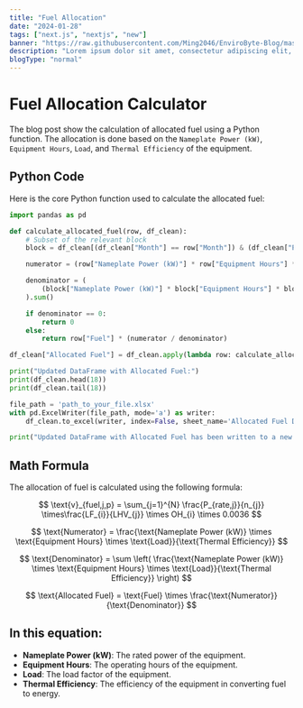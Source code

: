 ```yaml
---
title: "Fuel Allocation"
date: "2024-01-28"
tags: ["next.js", "nextjs", "new"]
banner: "https://raw.githubusercontent.com/Ming2046/EnviroByte-Blog/master/images/NextLevel1.png"
description: "Lorem ipsum dolor sit amet, consectetur adipiscing elit, sed do eiusmod tempor incididunt ut labore et dolore magna aliqua."
blogType: "normal"
---
```


# Fuel Allocation Calculator

The blog post show the calculation of allocated fuel using a Python function. The allocation is done based on the `Nameplate Power (kW)`, `Equipment Hours`, `Load`, and `Thermal Efficiency` of the equipment.

## Python Code

Here is the core Python function used to calculate the allocated fuel:

```python
import pandas as pd

def calculate_allocated_fuel(row, df_clean):
    # Subset of the relevant block
    block = df_clean[(df_clean["Month"] == row["Month"]) & (df_clean["Phase"] == row["Phase"])]

    numerator = (row["Nameplate Power (kW)"] * row["Equipment Hours"] * row["Load"]) / row["Thermal Eff."]

    denominator = (
        (block["Nameplate Power (kW)"] * block["Equipment Hours"] * block["Load"]) / block["Thermal Eff."]
    ).sum()

    if denominator == 0:
        return 0
    else:
        return row["Fuel"] * (numerator / denominator)

df_clean["Allocated Fuel"] = df_clean.apply(lambda row: calculate_allocated_fuel(row, df_clean), axis=1)

print("Updated DataFrame with Allocated Fuel:")
print(df_clean.head(18))
print(df_clean.tail(18))

file_path = 'path_to_your_file.xlsx'
with pd.ExcelWriter(file_path, mode='a') as writer:
    df_clean.to_excel(writer, index=False, sheet_name='Allocated Fuel Data')

print("Updated DataFrame with Allocated Fuel has been written to a new sheet in the original Excel file.")
```

## Math Formula

The allocation of fuel is calculated using the following formula:

$$
\text{v}_{fuel,j,p} = \sum_{j=1}^{N} \frac{P_{rate,j}}{n_{j}} \times\frac{LF_{i}}{LHV_{j}} \times OH_{i} \times 0.0036
$$

$$
\text{Numerator} = \frac{\text{Nameplate Power (kW)} \times \text{Equipment Hours} \times \text{Load}}{\text{Thermal Efficiency}}
$$

$$
\text{Denominator} = \sum \left( \frac{\text{Nameplate Power (kW)} \times \text{Equipment Hours} \times \text{Load}}{\text{Thermal Efficiency}} \right)
$$

$$
\text{Allocated Fuel} = \text{Fuel} \times \frac{\text{Numerator}}{\text{Denominator}}
$$

## In this equation:

- **Nameplate Power (kW)**: The rated power of the equipment.
- **Equipment Hours**: The operating hours of the equipment.
- **Load**: The load factor of the equipment.
- **Thermal Efficiency**: The efficiency of the equipment in converting fuel to energy.
